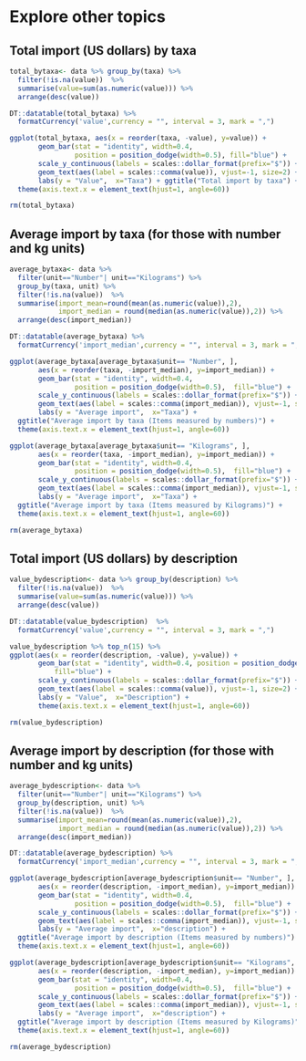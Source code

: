# Explore other topics

## Total import (US dollars) by taxa 
```r
total_bytaxa<- data %>% group_by(taxa) %>%
  filter(!is.na(value))  %>%
  summarise(value=sum(as.numeric(value))) %>%
  arrange(desc(value))

DT::datatable(total_bytaxa) %>%
  formatCurrency('value',currency = "", interval = 3, mark = ",")

ggplot(total_bytaxa, aes(x = reorder(taxa, -value), y=value)) + 
       geom_bar(stat = "identity", width=0.4, 
                position = position_dodge(width=0.5), fill="blue") +
       scale_y_continuous(labels = scales::dollar_format(prefix="$")) +
       geom_text(aes(label = scales::comma(value)), vjust=-1, size=2) +
       labs(y = "Value",  x="Taxa") + ggtitle("Total import by taxa") +
  theme(axis.text.x = element_text(hjust=1, angle=60)) 

rm(total_bytaxa)
```

## Average import by taxa (for those with number and kg units)
```r
average_bytaxa<- data %>% 
  filter(unit=="Number"| unit=="Kilograms") %>%
  group_by(taxa, unit) %>%
  filter(!is.na(value))  %>%
  summarise(import_mean=round(mean(as.numeric(value)),2), 
            import_median = round(median(as.numeric(value)),2)) %>%
  arrange(desc(import_median))

DT::datatable(average_bytaxa) %>%
  formatCurrency('import_median',currency = "", interval = 3, mark = ",")

ggplot(average_bytaxa[average_bytaxa$unit== "Number", ], 
       aes(x = reorder(taxa, -import_median), y=import_median)) + 
       geom_bar(stat = "identity", width=0.4, 
                position = position_dodge(width=0.5),  fill="blue") +
       scale_y_continuous(labels = scales::dollar_format(prefix="$")) +
       geom_text(aes(label = scales::comma(import_median)), vjust=-1, size=2) +
       labs(y = "Average import",  x="Taxa") + 
  ggtitle("Average import by taxa (Items measured by numbers)") +
  theme(axis.text.x = element_text(hjust=1, angle=60)) 

ggplot(average_bytaxa[average_bytaxa$unit== "Kilograms", ], 
       aes(x = reorder(taxa, -import_median), y=import_median)) + 
       geom_bar(stat = "identity", width=0.4, 
                position = position_dodge(width=0.5),  fill="blue") +
       scale_y_continuous(labels = scales::dollar_format(prefix="$")) +
       geom_text(aes(label = scales::comma(import_median)), vjust=-1, size=2) +
       labs(y = "Average import",  x="Taxa") + 
  ggtitle("Average import by taxa (Items measured by Kilograms)") +
  theme(axis.text.x = element_text(hjust=1, angle=60)) 

rm(average_bytaxa)
```

## Total import (US dollars) by description
```r
value_bydescription<- data %>% group_by(description) %>%
  filter(!is.na(value))  %>%
  summarise(value=sum(as.numeric(value))) %>%
  arrange(desc(value))

DT::datatable(value_bydescription)  %>%
  formatCurrency('value',currency = "", interval = 3, mark = ",")

value_bydescription %>% top_n(15) %>%
ggplot(aes(x = reorder(description, -value), y=value)) + 
       geom_bar(stat = "identity", width=0.4, position = position_dodge(width=0.5), 
           fill="blue") +
       scale_y_continuous(labels = scales::dollar_format(prefix="$")) +
       geom_text(aes(label = scales::comma(value)), vjust=-1, size=2) +
       labs(y = "Value",  x="Description") +
       theme(axis.text.x = element_text(hjust=1, angle=60)) 

rm(value_bydescription)
```

## Average import by description (for those with number and kg units)
```r
average_bydescription<- data %>% 
  filter(unit=="Number"| unit=="Kilograms") %>%
  group_by(description, unit) %>%
  filter(!is.na(value))  %>%
  summarise(import_mean=round(mean(as.numeric(value)),2), 
            import_median = round(median(as.numeric(value)),2)) %>%
  arrange(desc(import_median))

DT::datatable(average_bydescription) %>%
  formatCurrency('import_median',currency = "", interval = 3, mark = ",")

ggplot(average_bydescription[average_bydescription$unit== "Number", ], 
       aes(x = reorder(description, -import_median), y=import_median)) + 
       geom_bar(stat = "identity", width=0.4, 
                position = position_dodge(width=0.5),  fill="blue") +
       scale_y_continuous(labels = scales::dollar_format(prefix="$")) +
       geom_text(aes(label = scales::comma(import_median)), vjust=-1, size=2) +
       labs(y = "Average import",  x="description") + 
  ggtitle("Average import by description (Items measured by numbers)") +
  theme(axis.text.x = element_text(hjust=1, angle=60)) 

ggplot(average_bydescription[average_bydescription$unit== "Kilograms", ], 
       aes(x = reorder(description, -import_median), y=import_median)) + 
       geom_bar(stat = "identity", width=0.4, 
                position = position_dodge(width=0.5),  fill="blue") +
       scale_y_continuous(labels = scales::dollar_format(prefix="$")) +
       geom_text(aes(label = scales::comma(import_median)), vjust=-1, size=2) +
       labs(y = "Average import",  x="description") + 
  ggtitle("Average import by description (Items measured by Kilograms)") +
  theme(axis.text.x = element_text(hjust=1, angle=60)) 

rm(average_bydescription)
```